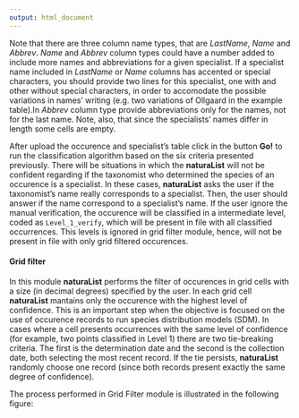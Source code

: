 ---
output: html_document
---
Note that there are three column name types, that are *LastName*, *Name* and *Abbrev*. *Name* and *Abbrev* column types could have a number added to include more names and abbreviations for a given specialist. If a specialist name included in *LastName* or *Name* columns has accented or special characters, you should provide two lines for this specialist, one with and other without special characters, in order to accomodate the possible variations in names' writing (e.g. two variations of Ollgaard in the example table).In *Abbrev* column type provide abbreviations only for the names, not for the last name. Note, also, that since the specialists' names differ in length some cells are empty.

After upload the occurence and specialist's table click in the button **Go!** to  run the classification algorithm based on the six criteria presented previously. There will be situations in which the **naturaList** will not be confident regarding if the taxonomist who determined the species of an occurence is a specialist. In these cases, **naturaList** asks the user if the taxonomist's name really corresponds to a specialist. Then, the user should answer if the name correspond to a specialist's name. If the user ignore the manual verification, the occurence will be classified in a intermediate level, coded as `Level_1_verify`, which will be present in file with all classified occurrences. This levels is ignored in grid filter module, hence, will not be present in file with only grid filtered occurences. 

#### **Grid filter**

In this module **naturaList** performs the filter of occurences in grid cells with a size (in decimal degrees) specified by the user. In each grid cell **naturaList** mantains only the occurence with the highest level of confidence. This is an important step when the objective is focused on the use of occurence records to run species distribution models (SDM). In cases where a cell presents occurrences with the same level of confidence (for example, two points classified in Level 1) there are two tie-breaking criteria. The first is the determination date and the second is the collection date, both selecting the most recent record. If the tie persists, **naturaList** randomly choose one record (since both records present exactly the same degree of confidence). 

The process performed in Grid Filter module is illustrated in the following figure:





